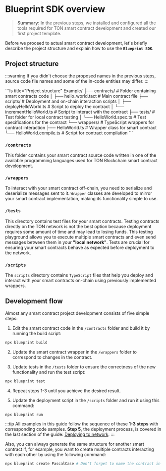 
# Blueprint SDK overview

> **Summary:** In the previous steps, we installed and configured all the tools required for TON smart contract development and created our first project template.

Before we proceed to actual smart contract development, let's briefly describe the project structure and explain how to use the **`Blueprint SDK`**.

## Project structure

:::warning
If you didn't choose the proposed names in the previous steps, source code file names and some of the in-code entities may differ.
:::

<Tabs groupId="language">
  <TabItem value="Tact" label="Tact">
    ```ls title="Project structure"
    Example/
    ├── contracts/           # Folder containing smart contracts code
    │   ├── hello_world.tact   # Main contract file
    ├── scripts/             # Deployment and on-chain interaction scripts
    │   ├── deployHelloWorld.ts     # Script to deploy the contract
    │   └── incrementHelloWorld.ts  # Script to interact with the contract
    ├── tests/               # Test folder for local contract testing
    │   └── HelloWorld.spec.ts      # Test specifications for the contract
    └── wrappers/            # TypeScript wrappers for contract interaction
    ├── HelloWorld.ts           # Wrapper class for smart contract
    └── HelloWorld.compile.ts   # Script for contract compilation
    ```
  </TabItem>

</Tabs>

### `/contracts`

This folder contains your smart contract source code written in one of the available programming languages used for TON Blockchain smart contract development.

### `/wrappers`

To interact with your smart contract off-chain, you need to serialize and deserialize messages sent to it. `Wrapper` classes are developed to mirror your smart contract implementation, making its functionality simple to use.

### `/tests`

This directory contains test files for your smart contracts. Testing contracts directly on the TON network is not the best option because deployment requires some amount of time and may lead to losing funds. This testing playground allows you to execute multiple smart contracts and even send messages between them in your **"local network"**. Tests are crucial for ensuring your smart contracts behave as expected before deployment to the network.

### `/scripts`

The `scripts` directory contains `TypeScript` files that help you deploy and interact with your smart contracts on-chain using previously implemented wrappers.

## Development flow

Almost any smart contract project development consists of five simple steps:

1. Edit the smart contract code in the `/contracts` folder and build it by running the build script:

```bash
npx blueprint build
```

2. Update the smart contract wrapper in the `/wrappers` folder to correspond to changes in the contract.

3. Update tests in the `/tests` folder to ensure the correctness of the new functionality and run the test script:

```bash
npx blueprint test
```

4. Repeat steps 1-3 until you achieve the desired result.

5. Update the deployment script in the `/scripts` folder and run it using this command:

```bash
npx blueprint run
```

:::tip
All examples in this guide follow the sequence of these **1-3 steps** with corresponding code samples. **Step 5**, the deployment process, is covered in the last section of the guide: [Deploying to network](/v3/guidelines/quick-start/developing-smart-contracts/deploying-to-network/).
:::

Also, you can always generate the same structure for another smart contract if, for example, you want to create multiple contracts interacting with each other by using the following command:

```bash
npx blueprint create PascalCase # Don't forget to name the contract in PascalCase
```

<Feedback />
